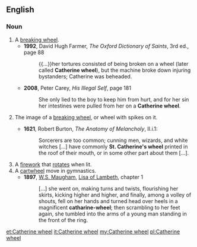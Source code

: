 ==English==
{{wikipedia}}

===Noun===
{{en-noun|head=[[Catherine]] [[wheel]]}}

# A [[breaking wheel]].
#* '''1992''', David Hugh Farmer, ''The Oxford Dictionary of Saints'', 3rd ed., page 88
#*: {{...}}her tortures consisted of being broken on a wheel (later called '''Catherine wheel'''), but the machine broke down injuring bystanders; Catherine was beheaded.
#* '''2008''', Peter Carey, ''His Illegal Self‎'', page 181
#*: She only lied to the boy to keep him from hurt, and for her sin her intestines were pulled from her on a '''Catherine wheel'''.
# {{chiefly|_|heraldry}} The image of a [[breaking wheel]], or wheel with spikes on it.
#*'''1621''', Robert Burton, ''The Anatomy of Melancholy'', II.i.1:
#*:Sorcerers are too common; cunning men, wizards, and white witches [...] have commonly '''St. Catherine's wheel''' printed in the roof of their mouth, or in some other part about them [...].
# A [[firework]] that [[rotate]]s when lit.
# A [[cartwheel]] move in gymnastics.
#* '''1897''', [[w:W. Somerset Maugham|W.S. Maugham]], [[s:Liza of Lambeth|Lisa of Lambeth]], chapter 1
#*:[...] she went on, making turns and twists, flourishing her skirts, kicking higher and higher, and finally, among a volley of shouts, fell on her hands and turned head over heels in a magnificent '''catharine-wheel'''; then scrambling to her feet again, she tumbled into the arms of a young man standing in the front of the ring. 

[[et:Catherine wheel]]
[[it:Catherine wheel]]
[[my:Catherine wheel]]
[[pl:Catherine wheel]]